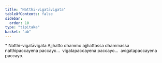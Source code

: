 ```yaml
---
title: "Natthi-vigatāvigata"
tableOfContents: false
sidebar:
  order: 10
type: "tipitaka"
basket: "ab"
---
```



<DynamicBreadcrumb />

<Paragraph type="center">
* Natthi-vigatāvigata
</Paragraph>

<Division number="49">

<Paragraph number="2855">
Ajjhatto dhammo ajjhattassa dhammassa natthipaccayena paccayo…  vigatapaccayena paccayo…  avigatapaccayena paccayo.
</Paragraph>
</Division>